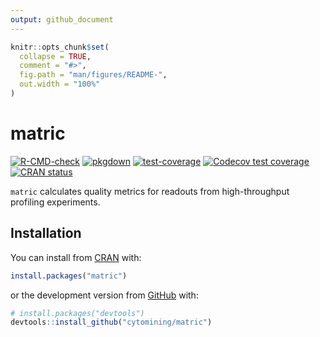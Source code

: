 ```yaml
---
output: github_document
---
```


<!-- README.md is generated from README.Rmd. Please edit that file -->

```r
knitr::opts_chunk$set(
  collapse = TRUE,
  comment = "#>",
  fig.path = "man/figures/README-",
  out.width = "100%"
)
```

# matric

<!-- badges: start -->

[![R-CMD-check](https://github.com/cytomining/matric/workflows/R-CMD-check/badge.svg)](https://github.com/cytomining/matric/actions)
[![pkgdown](https://github.com/cytomining/matric/workflows/pkgdown/badge.svg)](https://github.com/cytomining/matric/actions)
[![test-coverage](https://github.com/cytomining/matric/workflows/test-coverage/badge.svg)](https://github.com/cytomining/matric/actions)
[![Codecov test coverage](https://codecov.io/gh/cytomining/matric/branch/main/graph/badge.svg)](https://app.codecov.io/gh/cytomining/matric?branch=main)
[![CRAN status](https://www.r-pkg.org/badges/version/matric)](https://CRAN.R-project.org/package=matric)
<!-- badges: end -->

`matric` calculates quality metrics for readouts from high-throughput profiling experiments.

## Installation

You can install from [CRAN](https://CRAN.R-project.org) with:

``` r
install.packages("matric")
```

or the development version from [GitHub](https://github.com/) with:

``` r
# install.packages("devtools")
devtools::install_github("cytomining/matric")
```
